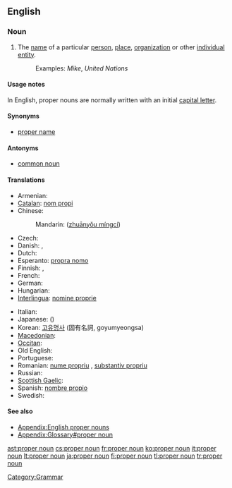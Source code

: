 ==English==
{{wikipedia}}

===Noun===
{{en-noun|sg=[[proper]] [[noun]]}}

# The [[name]] of a particular [[person]], [[place]], [[organization]] or other [[individual]] [[entity]].
#: Examples: ''Mike'', ''United Nations''

====Usage notes====
{{mainapp|English proper nouns}}
In English, proper nouns are normally written with an initial [[capital letter]].

====Synonyms====
* [[proper name]]

====Antonyms====
* [[common noun]]

====Translations====
{{trans-top|The name of a particular person, place, organization or other individual entity}}
* Armenian: {{t-|hy|հատուկ անուն|tr=hatuk anun|xs=Armenian}}
* [[Catalan]]: [[nom propi]]
* Chinese:
*: Mandarin: {{zh-ts|專有名詞|专有名词}} ([[zhuānyǒu míngcí]])
* Czech: {{t-|cs|vlastní jméno|n}}
* Danish: {{t+|da|proprium}}, {{t|da|egennavn}}
* Dutch: {{t+|nl|eigennaam|m}}
* Esperanto: [[propra nomo]]
* Finnish: {{t+|fi|erisnimi}}, {{t+|fi|propri}}
* French: {{t+|fr|nom propre}}
* German: {{t+|de|Eigenname|m}}
* Hungarian: {{t+|hu|tulajdonnév}}
* [[Interlingua]]: [[nomine proprie]]
{{trans-mid}}
* Italian: {{t+|it|nome proprio}}
* Japanese: {{t+|ja|固有名詞|tr=koyūmeishi|sc=Jpan}}({{Jpan|こゆうめいし}})
* Korean: [[고유명사]] (固有名詞, goyumyeongsa)
* [[Macedonian]]: {{t|mk|лична именка|f|tr=líčna ímenka|xs=Macedonian}}
* [[Occitan]]: {{t-|oc|nom pròpri|m|xs=Occitan}}
* Old English: {{t-|ang|agen nama|m|alt=āgen nama|xs=Old English}}
* Portuguese: {{t|pt|substantivo próprio|m}}
* Romanian: [[nume propriu]] {{n}}, [[substantiv propriu]] {{n}}
* Russian: {{t|ru|имя собственное|n|tr=ím'a sóbstv'ennoje|sc=Cyrl}}
* [[Scottish Gaelic]]: {{t-|gd|ainmear sònrachaidh|m|xs=Scottish Gaelic}}
* Spanish: [[nombre propio]]
* Swedish: {{t+|sv|egennamn}}
{{trans-bottom}}

====See also====
* [[Appendix:English proper nouns]]
* [[Appendix:Glossary#proper noun]]

[[Category:Grammar]]

[[ast:proper noun]]
[[cs:proper noun]]
[[fr:proper noun]]
[[ko:proper noun]]
[[it:proper noun]]
[[lt:proper noun]]
[[ja:proper noun]]
[[fi:proper noun]]
[[tl:proper noun]]
[[tr:proper noun]]
